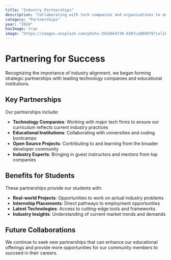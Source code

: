 ```yaml
---
title: "Industry Partnerships"
description: "Collaborating with tech companies and organizations to enhance our educational offerings"
category: "Partnerships"
year: "2024"
hasImage: true
image: "https://images.unsplash.com/photo-1552664730-d307ca884978?ixlib=rb-4.0.3&auto=format&fit=crop&w=1000&q=80"
---
```


# Partnering for Success

Recognizing the importance of industry alignment, we began forming strategic partnerships with leading technology companies and educational institutions.

## Key Partnerships

Our partnerships include:

- **Technology Companies**: Working with major tech firms to ensure our curriculum reflects current industry practices
- **Educational Institutions**: Collaborating with universities and coding bootcamps
- **Open Source Projects**: Contributing to and learning from the broader developer community
- **Industry Experts**: Bringing in guest instructors and mentors from top companies

## Benefits for Students

These partnerships provide our students with:

- **Real-world Projects**: Opportunities to work on actual industry problems
- **Internship Placements**: Direct pathways to employment opportunities
- **Latest Technologies**: Access to cutting-edge tools and frameworks
- **Industry Insights**: Understanding of current market trends and demands

## Future Collaborations

We continue to seek new partnerships that can enhance our educational offerings and provide more opportunities for our community members to succeed in their careers.
